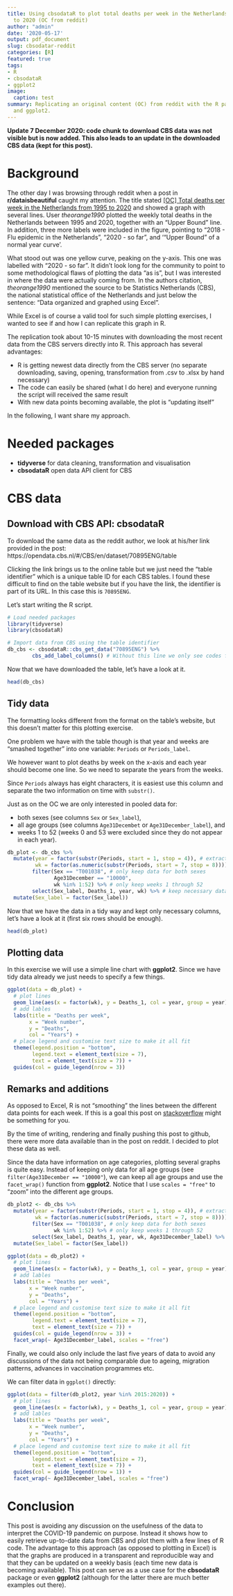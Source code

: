 ```yaml
---
title: Using cbsodataR to plot total deaths per week in the Netherlands from 1995
  to 2020 (OC from reddit)
author: "admin"
date: '2020-05-17'
output: pdf_document
slug: cbsodatar-reddit
categories: [R]
featured: true
tags:
- R
- cbsodataR
- ggplot2
image:
  caption: test
summary: Replicating an original content (OC) from reddit with the R packages cbsodataR
  and ggplot2.
---
```


**Update 7 December 2020: code chunk to download CBS data was not visible but is now added. This also leads to an update in the downloaded CBS data (kept for this post).**

# Background
The other day I was browsing through reddit when a post in **r/dataisbeautiful**
caught my attention. The title stated
[[OC] Total deaths per week in the Netherlands from 1995 to 2020](https://www.reddit.com/r/dataisbeautiful/comments/gcqqfn/oc_total_deaths_per_week_in_the_netherlands_from/) and showed a graph with several lines. User *theorange1990*
plotted the weekly total deaths in
the Netherlands between 1995 and 2020, together with an "Upper Bound"
line. In addition, three more labels were included in the figure, pointing to
"2018 - Flu epidemic in the Netherlands", "2020 - so far", and '"Upper Bound" of
a normal year curve'.

What stood out was one yellow curve, peaking on the y-axis. This one was
labelled with "2020 - so far". It didn't look long for the community to point to
some methodological flaws of plotting the data "as is", but I was interested in
where the data were actually coming from. In the authors citation, *theorange1990*
mentioned the source to be Statistics Netherlands (CBS), the national statistical
office of the Netherlands and just below the sentence: "Data organized and 
graphed using Excel".

While Excel is of course a valid tool for such simple plotting exercises, I
wanted to see if and how I can replicate this graph in R.

The replication took about 10-15 minutes with downloading the most
recent data from the CBS servers directly into R. This approach has several
advantages:

- R is getting newest data directly from the CBS server (no separate downloading,
saving, opening, transformation from .csv to .xlsx by hand necessary)
- The code can easily be shared (what I do here) and everyone running the script
will received the same result
- With new data points becoming available, the plot is "updating itself"

In the following, I want share my approach.

# Needed packages

- **tidyverse** for data cleaning, transformation and visualisation
- **cbsodataR** open data API client for CBS

# CBS data

## Download with CBS API: cbsodataR
To download the same data as the reddit author, we look at his/her link
provided in the post: https://opendata.cbs.nl/#/CBS/en/dataset/70895ENG/table

Clicking the link brings us to the online table but we just need the "table
identifier" which is a unique table ID for each CBS tables. I found these difficult
to find on the table website but if you have the link, the identifier is part of
its URL. In this case this is `70895ENG`.

Let's start writing the R script.

```r
# Load needed packages
library(tidyverse)
library(cbsodataR)

# Import data from CBS using the table identifier
db_cbs <- cbsodataR::cbs_get_data("70895ENG") %>%
        cbs_add_label_columns() # Without this line we only see codes for each observation which are difficult to interpret

```

Now that we have downloaded the table, let's have a look at it.

```r
head(db_cbs)
```

## Tidy data
The formatting looks different from the format on the table's website, but this
doesn't matter for this plotting exercise.

One problem we have with the table though is that year and weeks are "smashed
together" into one variable: `Periods` or `Periods_label`.

We however want to plot deaths by week on the x-axis and each year should become
one line. So we need to separate the years from the weeks.

Since `Periods` always has eight characters, it is easiest use this column and
separate the two information on time with `substr()`.

Just as on the OC we are only interested in pooled data for:

- both sexes (see columns `Sex` or `Sex_label`),
- all age groups (see columns `Age31Decembet` or `Age31December_label`), and
- weeks 1 to 52 (weeks 0 and 53 were excluded since they do not appear in each year).

```r
db_plot <- db_cbs %>%
  mutate(year = factor(substr(Periods, start = 1, stop = 4)), # extract year
         wk = factor(as.numeric(substr(Periods, start = 7, stop = 8)))) %>% #extract weeks
        filter(Sex == "T001038", # only keep data for both sexes
               Age31December == "10000",
               wk %in% 1:52) %>% # only keep weeks 1 through 52
        select(Sex_label, Deaths_1, year, wk) %>% # keep necessary data only
  mutate(Sex_label = factor(Sex_label))
```

Now that we have the data in a tidy way and kept only necessary columns, let's
have a look at it (first six rows should be enough).

```r
head(db_plot)
```

## Plotting data

In this exercise we will use a simple line chart with **ggplot2**. Since we have
tidy data already we just needs to specify a few things.

```r
ggplot(data = db_plot) +
  # plot lines
  geom_line(aes(x = factor(wk), y = Deaths_1, col = year, group = year)) +
  # add lables
  labs(title = "Deaths per week",
       x = "Week number",
       y = "Deaths",
       col = "Years") +
  # place legend and customise text size to make it all fit
  theme(legend.position = "bottom",
        legend.text = element_text(size = 7),
        text = element_text(size = 7)) + 
  guides(col = guide_legend(nrow = 3)) 

```

## Remarks and additions

As opposed to Excel, R is not "smoothing" the lines between the different data
points for each week. If this is a goal this post on 
[stackoverflow](https://stackoverflow.com/questions/35205795/plotting-smooth-line-through-all-data-points)
might be something for you.

By the time of writing, rendering and finally pushing this post to github, there
were more data available than in the post on reddit. I decided to plot these data
as well.

Since the data have information on age categories, plotting several
graphs is quite easy. Instead of keeping only data for all age groups
(see `filter(Age31December == "10000"`),
we can keep all age groups and use the `facet_wrap()` function from **ggplot2**.
Notice
that I use `scales = "free"` to "zoom" into the different age groups.

```r
db_plot2 <- db_cbs %>%
  mutate(year = factor(substr(Periods, start = 1, stop = 4)), # extract year
         wk = factor(as.numeric(substr(Periods, start = 7, stop = 8)))) %>% #extract weeks
        filter(Sex == "T001038", # only keep data for both sexes
               wk %in% 1:52) %>% # only keep weeks 1 through 52
        select(Sex_label, Deaths_1, year, wk, Age31December_label) %>% # keep necessary data only
  mutate(Sex_label = factor(Sex_label))

ggplot(data = db_plot2) +
  # plot lines
  geom_line(aes(x = factor(wk), y = Deaths_1, col = year, group = year)) +
  # add lables
  labs(title = "Deaths per week",
       x = "Week number",
       y = "Deaths",
       col = "Years") +
  # place legend and customise text size to make it all fit
  theme(legend.position = "bottom",
        legend.text = element_text(size = 7),
        text = element_text(size = 7)) + 
  guides(col = guide_legend(nrow = 3)) +
  facet_wrap(~ Age31December_label, scales = "free")
```

Finally, we could also only include the last five years of data to avoid any
discussions of the data not being comparable due to ageing, migration patterns,
advances in vaccination programmes etc.

We can filter data in `ggplot()` directly:

```r
ggplot(data = filter(db_plot2, year %in% 2015:2020)) +
  # plot lines
  geom_line(aes(x = factor(wk), y = Deaths_1, col = year, group = year)) +
  # add lables
  labs(title = "Deaths per week",
       x = "Week number",
       y = "Deaths",
       col = "Years") +
  # place legend and customise text size to make it all fit
  theme(legend.position = "bottom",
        legend.text = element_text(size = 7),
        text = element_text(size = 7)) + 
  guides(col = guide_legend(nrow = 1)) +
  facet_wrap(~ Age31December_label, scales = "free")
```

# Conclusion
This post is avoiding any discussion on the usefulness of the data to interpret
the COVID-19 pandemic on purpose. Instead it shows how to easily retrieve
up-to-date data from CBS and plot them with a
few lines of R code. The advantage to this approach (as opposed to plotting in
Excel) is that the graphs are produced
in a transparent and reproducible way and that they can be updated on a weekly
basis (each
time new data is becoming available). This post can serve as a use case for the
**cbsodataR** package or even **ggplot2** (although for the latter there are
much better examples out there).

